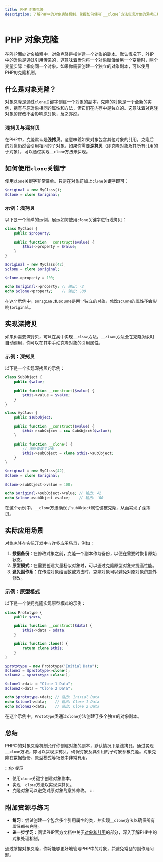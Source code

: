 ```yaml
---
title: PHP 对象克隆
description: 了解PHP中的对象克隆机制，掌握如何使用`__clone`方法实现对象的深拷贝和浅拷贝，并通过实际案例展示其应用场景。
---
```


# PHP 对象克隆

在PHP面向对象编程中，对象克隆是指创建一个对象的副本。默认情况下，PHP中的对象是通过引用传递的，这意味着当你将一个对象赋值给另一个变量时，两个变量实际上指向同一个对象。如果你需要创建一个独立的对象副本，可以使用PHP的克隆机制。

## 什么是对象克隆？

对象克隆是通过`clone`关键字创建一个对象的副本。克隆的对象是一个全新的实例，拥有与原对象相同的属性和方法，但它们在内存中是独立的。这意味着对克隆对象的修改不会影响原对象，反之亦然。

### 浅拷贝与深拷贝

在PHP中，克隆默认是**浅拷贝**。这意味着如果对象包含其他对象的引用，克隆后的对象仍然会引用相同的子对象。如果你需要**深拷贝**（即克隆对象及其所有引用的子对象），可以通过实现`__clone`方法来实现。

## 如何使用`clone`关键字

使用`clone`关键字非常简单。只需在对象前加上`clone`关键字即可：

```php
$original = new MyClass();
$clone = clone $original;
```

### 示例：浅拷贝

以下是一个简单的示例，展示如何使用`clone`关键字进行浅拷贝：

```php
class MyClass {
    public $property;

    public function __construct($value) {
        $this->property = $value;
    }
}

$original = new MyClass(42);
$clone = clone $original;

$clone->property = 100;

echo $original->property; // 输出: 42
echo $clone->property;    // 输出: 100
```

在这个示例中，`$original`和`$clone`是两个独立的对象，修改`$clone`的属性不会影响`$original`。

## 实现深拷贝

如果你需要深拷贝，可以在类中实现`__clone`方法。`__clone`方法会在克隆对象时自动调用，你可以在其中手动克隆对象的引用属性。

### 示例：深拷贝

以下是一个实现深拷贝的示例：

```php
class SubObject {
    public $value;

    public function __construct($value) {
        $this->value = $value;
    }
}

class MyClass {
    public $subObject;

    public function __construct($value) {
        $this->subObject = new SubObject($value);
    }

    public function __clone() {
        // 手动克隆子对象
        $this->subObject = clone $this->subObject;
    }
}

$original = new MyClass(42);
$clone = clone $original;

$clone->subObject->value = 100;

echo $original->subObject->value; // 输出: 42
echo $clone->subObject->value;    // 输出: 100
```

在这个示例中，`__clone`方法确保了`subObject`属性也被克隆，从而实现了深拷贝。

## 实际应用场景

对象克隆在实际开发中有许多应用场景，例如：

1. **数据备份**：在修改对象之前，克隆一个副本作为备份，以便在需要时恢复原始状态。
2. **原型模式**：在需要创建大量相似对象时，可以通过克隆原型对象来提高性能。
3. **避免副作用**：在传递对象给函数或方法时，克隆对象可以避免对原对象的意外修改。

### 示例：原型模式

以下是一个使用克隆实现原型模式的示例：

```php
class Prototype {
    public $data;

    public function __construct($data) {
        $this->data = $data;
    }

    public function clone() {
        return clone $this;
    }
}

$prototype = new Prototype("Initial Data");
$clone1 = $prototype->clone();
$clone2 = $prototype->clone();

$clone1->data = "Clone 1 Data";
$clone2->data = "Clone 2 Data";

echo $prototype->data; // 输出: Initial Data
echo $clone1->data;    // 输出: Clone 1 Data
echo $clone2->data;    // 输出: Clone 2 Data
```

在这个示例中，`Prototype`类通过`clone`方法创建了多个独立的对象副本。

## 总结

PHP中的对象克隆机制允许你创建对象的副本，默认情况下是浅拷贝。通过实现`__clone`方法，你可以实现深拷贝，确保对象及其引用的子对象都被克隆。对象克隆在数据备份、原型模式等场景中非常有用。

:::tip 提示
- 使用`clone`关键字创建对象副本。
- 实现`__clone`方法以实现深拷贝。
- 克隆对象可以避免对原对象的意外修改。
:::

## 附加资源与练习

- **练习**：尝试创建一个包含多个引用属性的类，并实现`__clone`方法以确保所有属性都被克隆。
- **进一步学习**：阅读PHP官方文档中关于[对象和引用](https://www.php.net/manual/zh/language.oop5.references.php)的部分，深入了解PHP中的对象处理机制。

通过掌握对象克隆，你将能够更好地管理PHP中的对象，并避免常见的副作用问题。